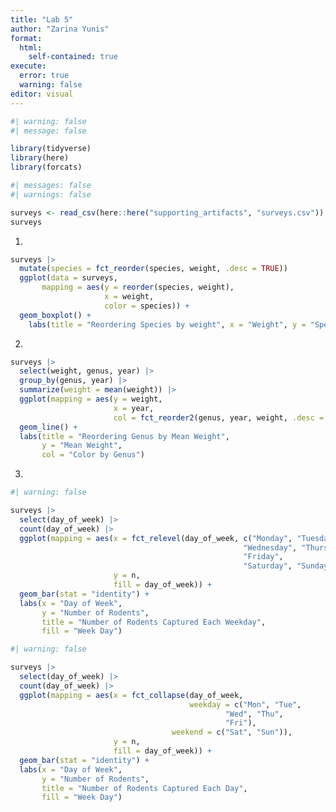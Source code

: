 ```yaml
---
title: "Lab 5"
author: "Zarina Yunis"
format: 
  html:
    self-contained: true
execute: 
  error: true
  warning: false
editor: visual
---
```


```r
#| warning: false
#| message: false

library(tidyverse)
library(here)
library(forcats)
```

```r
#| messages: false
#| warnings: false

surveys <- read_csv(here::here("supporting_artifacts", "surveys.csv"))
surveys
```

1.  

```r
surveys |> 
  mutate(species = fct_reorder(species, weight, .desc = TRUE))
  ggplot(data = surveys,
       mapping = aes(y = reorder(species, weight),
                     x = weight,
                     color = species)) +
  geom_boxplot() + 
    labs(title = "Reordering Species by weight", x = "Weight", y = "Species")
```

2.  

```r
surveys |> 
  select(weight, genus, year) |> 
  group_by(genus, year) |> 
  summarize(weight = mean(weight)) |> 
  ggplot(mapping = aes(y = weight, 
                       x = year, 
                       col = fct_reorder2(genus, year, weight, .desc = TRUE))) +
  geom_line() +
  labs(title = "Reordering Genus by Mean Weight", 
       y = "Mean Weight", 
       col = "Color by Genus")
```

3.  

```r
#| warning: false

surveys |> 
  select(day_of_week) |> 
  count(day_of_week) |> 
  ggplot(mapping = aes(x = fct_relevel(day_of_week, c("Monday", "Tuesday",
                                                    "Wednesday", "Thursday",
                                                    "Friday", 
                                                    "Saturday", "Sunday")),
                       y = n, 
                       fill = day_of_week)) +
  geom_bar(stat = "identity") +
  labs(x = "Day of Week", 
       y = "Number of Rodents", 
       title = "Number of Rodents Captured Each Weekday",
       fill = "Week Day")
```

```r
#| warning: false

surveys |> 
  select(day_of_week) |> 
  count(day_of_week) |> 
  ggplot(mapping = aes(x = fct_collapse(day_of_week, 
                                        weekday = c("Mon", "Tue",
                                                "Wed", "Thu",
                                                "Fri"),
                                    weekend = c("Sat", "Sun")),
                       y = n,
                       fill = day_of_week)) +
  geom_bar(stat = "identity") +
  labs(x = "Day of Week", 
       y = "Number of Rodents", 
       title = "Number of Rodents Captured Each Day",
       fill = "Week Day")
```
